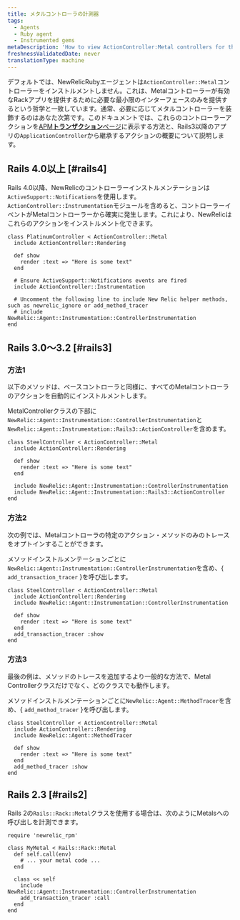```yaml
---
title: メタルコントローラの計測器
tags:
  - Agents
  - Ruby agent
  - Instrumented gems
metaDescription: 'How to view ActionController:Metal controllers for the Ruby agent in New Relic''s user interface.'
freshnessValidatedDate: never
translationType: machine
---
```


デフォルトでは、NewRelicRubyエージェントは`ActionController::Metal`コントローラーをインストルメントしません。これは、Metalコントローラーが有効なRackアプリを提供するために必要な最小限のインターフェースのみを提供するという哲学と一致しています。通常、必要に応じてメタルコントローラーを装飾するのはあなた次第です。このドキュメントでは、これらのコントローラーアクションを[APM**トランザクション**ページ](/docs/apm/applications-menu/monitoring/transactions-page)に表示する方法と、Rails3以降のアプリの`ApplicationController`から継承するアクションの概要について説明します。

## Rails 4.0以上 [#rails4]

Rails 4.0以降、NewRelicのコントローラーインストルメンテーションは`ActiveSupport::Notifications`を使用します。 `ActionController::Instrumentation`モジュールを含めると、コントローラーイベントがMetalコントローラーから確実に発生します。これにより、NewRelicはこれらのアクションをインストルメント化できます。

```
class PlatinumController < ActionController::Metal
  include ActionController::Rendering

  def show
    render :text => "Here is some text"
  end

  # Ensure ActiveSupport::Notifications events are fired
  include ActionController::Instrumentation

  # Uncomment the following line to include New Relic helper methods, such as newrelic_ignore or add_method_tracer
  # include NewRelic::Agent::Instrumentation::ControllerInstrumentation
end
```

## Rails 3.0～3.2 [#rails3]

### 方法1

以下のメソッドは、ベースコントローラと同様に、すべてのMetalコントローラのアクションを自動的にインストルメントします。

MetalControllerクラスの下部に`NewRelic::Agent::Instrumentation::ControllerInstrumentation`と`NewRelic::Agent::Instrumentation::Rails3::ActionController`を含めます。

```
class SteelController < ActionController::Metal
  include ActionController::Rendering

  def show
    render :text => "Here is some text"
  end

  include NewRelic::Agent::Instrumentation::ControllerInstrumentation
  include NewRelic::Agent::Instrumentation::Rails3::ActionController
end
```

### 方法2

次の例では、Metalコントローラの特定のアクション・メソッドのみのトレースをオプトインすることができます。

メソッドインストルメンテーションごとに`NewRelic::Agent::Instrumentation::ControllerInstrumentation`を含め、&#x7B; `add_transaction_tracer` }を呼び出します。

```
class SteelController < ActionController::Metal
  include ActionController::Rendering
  include NewRelic::Agent::Instrumentation::ControllerInstrumentation

  def show
    render :text => "Here is some text"
  end
  add_transaction_tracer :show
end
```

### 方法3

最後の例は、メソッドのトレースを追加するより一般的な方法で、Metal Controllerクラスだけでなく、どのクラスでも動作します。

メソッドインストルメンテーションごとに`NewRelic::Agent::MethodTracer`を含め、&#x7B; `add_method_tracer` }を呼び出します。

```
class SteelController < ActionController::Metal
  include ActionController::Rendering
  include NewRelic::Agent::MethodTracer

  def show
    render :text => "Here is some text"
  end
  add_method_tracer :show
end
```

## Rails 2.3 [#rails2]

Rails 2の`Rails::Rack::Metal`クラスを使用する場合は、次のようにMetalsへの呼び出しを計測できます。

```
require 'newrelic_rpm'

class MyMetal < Rails::Rack::Metal
  def self.call(env)
    # ... your metal code ...
  end

  class << self
    include NewRelic::Agent::Instrumentation::ControllerInstrumentation
    add_transaction_tracer :call
  end
end
```